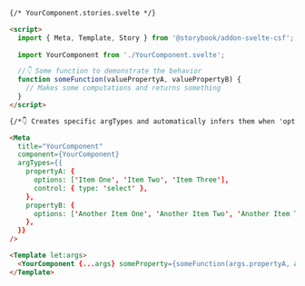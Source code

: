 ```html
{/* YourComponent.stories.svelte */}

<script>
  import { Meta, Template, Story } from '@storybook/addon-svelte-csf';
  
  import YourComponent from './YourComponent.svelte';

  //👇 Some function to demonstrate the behavior
  function someFunction(valuePropertyA, valuePropertyB) {
    // Makes some computations and returns something
  }
</script>

{/*👇 Creates specific argTypes and automatically infers them when 'options' is defined */}

<Meta
  title="YourComponent"
  component={YourComponent}
  argTypes={{
    propertyA: {
      options: ['Item One', 'Item Two', 'Item Three'],
      control: { type: 'select' }, 
    },
    propertyB: {
      options: ['Another Item One', 'Another Item Two', 'Another Item Three'],
    },
  }}
/>

<Template let:args>
  <YourComponent {...args} someProperty={someFunction(args.propertyA, args.propertyB)} />
</Template>
```